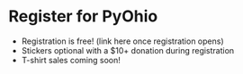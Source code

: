 <Seo title="PyOhio 2022 Registration" />

# Register for PyOhio

- Registration is free! (link here once registration opens)
- Stickers optional with a $10+ donation during registration
- T-shirt sales coming soon!
